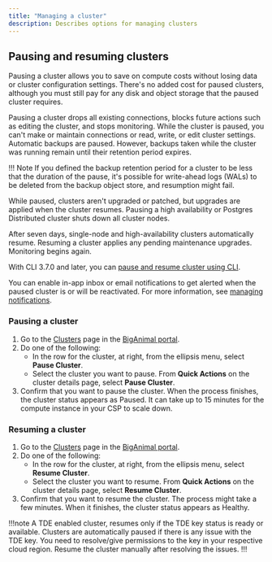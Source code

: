 ```yaml
---
title: "Managing a cluster"
description: Describes options for managing clusters
---
```


## Pausing and resuming clusters

Pausing a cluster allows you to save on compute costs without losing data or cluster configuration settings. There's no added cost for paused clusters, although you must still pay for any disk and object storage that the paused cluster requires.  

Pausing a cluster drops all existing connections, blocks future actions such as editing the cluster, and stops monitoring. While the cluster is paused, you can't make or maintain connections or read, write, or edit cluster settings. Automatic backups are paused. However, backups taken while the cluster was running remain until their retention period expires. 

!!! Note
    If you defined the backup retention period for a cluster to be less that the duration of the pause, it's possible for write-ahead logs (WALs) to be deleted from the backup object store, and resumption might fail.

While paused, clusters aren't upgraded or patched, but upgrades are applied when the cluster resumes. Pausing a high availability or Postgres Distributed cluster shuts down all cluster nodes. 

After seven days, single-node and high-availability clusters automatically resume. Resuming a cluster applies any pending maintenance upgrades. Monitoring begins again.  

With CLI 3.7.0 and later, you can [pause and resume cluster using CLI](../../getting_started/managing_cluster/#pausing-a-cluster).

You can enable in-app inbox or email notifications to get alerted when the paused cluster is or will be reactivated. For more information, see [managing notifications](../administering_cluster/notifications/#manage-notifications).

### Pausing a cluster

1.  Go to the [Clusters](https://portal.biganimal.com/clusters) page in the [BigAnimal portal](https://portal.biganimal.com). 
2.  Do one of the following:
    -   In the row for the cluster, at right, from the ellipsis menu, select **Pause Cluster**.
    -   Select the cluster you want to pause. From **Quick Actions** on the cluster details page, select **Pause Cluster**.
3.  Confirm that you want to pause the cluster. When the process finishes, the cluster status appears as Paused. It can take up to 15 minutes for the compute instance in your CSP to scale down.

### Resuming a cluster

1.  Go to the [Clusters](https://portal.biganimal.com/clusters) page in the [BigAnimal portal](https://portal.biganimal.com). 
2.  Do one of the following:
    -   In the row for the cluster, at right, from the ellipsis menu, select **Resume Cluster**.
    -   Select the cluster you want to resume. From **Quick Actions** on the cluster details page, select **Resume Cluster**.
3.  Confirm that you want to resume the cluster. The process might take a few minutes. When it finishes, the cluster status appears as Healthy.

!!!note
A TDE enabled cluster, resumes only if the TDE key status is ready or available. Clusters are automatically paused if there is any issue with the TDE key. You need to resolve/give permissions to the key in your respective cloud region. Resume the cluster manually after resolving the issues.
!!!